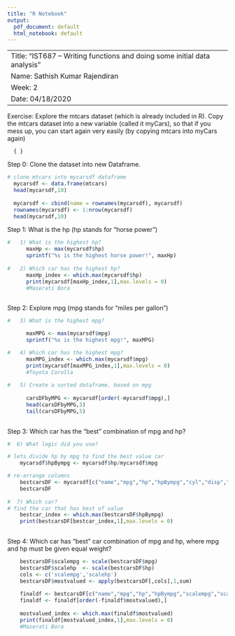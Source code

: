 ```yaml
---
title: "R Notebook"
output:
  pdf_document: default
  html_notebook: default
---
```


-----------------------------------------------------------------------------------
Title: "IST687 – Writing functions and doing some initial data analysis"
Name: Sathish Kumar Rajendiran
Week: 2
Date: 04/18/2020
-----------------------------------------------------------------------------------
Exercise: 
      Explore the mtcars dataset (which is already included in R). Copy the mtcars dataset into a new variable (called it myCars), so that if you mess up, you can start again very easily (by copying mtcars into myCars again)
      
      { }
Step 0: Clone the dataset into new Dataframe.

```r
# clone mtcars into mycarsdf dataframe
  mycarsdf <- data.frame(mtcars)
  head(mycarsdf,10)
  
  mycarsdf <- cbind(name = rownames(mycarsdf), mycarsdf)
  rownames(mycarsdf) <- 1:nrow(mycarsdf)
  head(mycarsdf,10)
```
  
Step 1: What is the hp (hp stands for “horse power”)

```r

#   1) What is the highest hp?
      maxHp <- max(mycarsdf$hp)
      sprintf("%s is the highest horse power!", maxHp)
      
#   2) Which car has the highest hp?
      maxHp_index <- which.max(mycarsdf$hp)
      print(mycarsdf[maxHp_index,1],max.levels = 0)
      #Maserati Bora
      
```

Step 2: Explore mpg (mpg stands for “miles per gallon”)

```r

#   3) What is the highest mpg?

      maxMPG <- max(mycarsdf$mpg)
      sprintf("%s is the highest mpg!", maxMPG)

#   4) Which car has the highest mpg?
      maxMPG_index <- which.max(mycarsdf$mpg)
      print(mycarsdf[maxMPG_index,1],max.levels = 0)     
      #Toyota Corolla
  
#   5) Create a sorted dataframe, based on mpg    
      
      carsDFbyMPG <- mycarsdf[order(-mycarsdf$mpg),]
      head(carsDFbyMPG,5)
      tail(carsDFbyMPG,5)
      
```

Step 3: Which car has the “best” combination of mpg and hp?
```r
#  6) What logic did you use?

# lets divide hp by mpg to find the best value car
    mycarsdf$hpBympg <- mycarsdf$hp/mycarsdf$mpg

# re-arrange columns
    bestcarsDF <- mycarsdf[c("name","mpg","hp","hpBympg","cyl","disp","drat","wt","qsec","vs","am","gear","carb")]
    bestcarsDF
    
#  7) Which car?
# find the car that has best of value
    bestcar_index <- which.max(bestcarsDF$hpBympg)
    print(bestcarsDF[bestcar_index,1],max.levels = 0) 
    
```

Step 4: Which car has “best” car combination of mpg and hp, where mpg and hp must be given equal weight?
```r
    
    bestcarsDF$scalempg <- scale(bestcarsDF$mpg)
    bestcarsDF$scalehp  <- scale(bestcarsDF$hp)
    cols <- c('scalempg','scalehp')
    bestcarsDF$mostvalued <- apply(bestcarsDF[,cols],1,sum)
    
    finaldf <- bestcarsDF[c("name","mpg","hp","hpBympg","scalempg","scalehp","mostvalued")]
    finaldf <- finaldf[order(-finaldf$mostvalued),]
    
    mostvalued_index <- which.max(finaldf$mostvalued)
    print(finaldf[mostvalued_index,1],max.levels = 0) 
    #Maserati Bora
```


